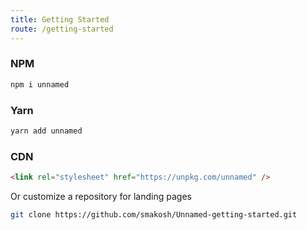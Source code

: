 ```yaml
---
title: Getting Started
route: /getting-started
---
```


### NPM

```bash
npm i unnamed
```

### Yarn

```bash
yarn add unnamed
```

### CDN

```html
<link rel="stylesheet" href="https://unpkg.com/unnamed" />
```

Or customize a repository for landing pages

```bash
git clone https://github.com/smakosh/Unnamed-getting-started.git
```
